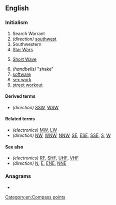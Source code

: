 {{also|sw|Sw|Sw.|šw}}
==English==

===Initialism===
{{rfc-header|Initialism}}
{{head|en|initialism}}

# Search Warrant
# ''(direction)'' [[southwest]]
# Southwestern
# [[Star Wars]]
# {{lb|en|electronics}} [[short wave|Short Wave]]
# ''(handbells)'' "shake"
# [[software]]
# [[sex work]]
# [[street workout]]

====Derived terms====
* ''(direction)'' [[SSW]], [[WSW]]

====Related terms====
* ''(electronics)'' [[MW]], [[LW]]
* ''(direction)'' [[NW]], [[WNW]], [[NNW]], [[SE]], [[ESE]], [[SSE]], [[S]], [[W]]

====See also====
* ''(electronics)'' [[RF]], [[SHF]], [[UHF]], [[VHF]]
* ''(direction)'' [[N]], [[E]], [[ENE]], [[NNE]]

===Anagrams===
* {{anagrams|en|a=sw|W's|WS|Ws|w's|ws}}

[[Category:en:Compass points]]